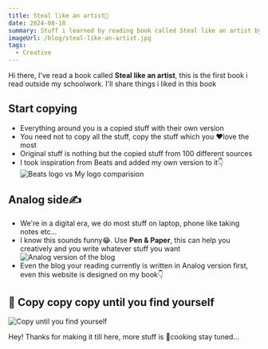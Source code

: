 ```yaml
---
title: Steal like an artist🎨
date: 2024-08-18
summary: Stuff i learned by reading book called Steal like an artist by Austin Kleon
imageUrl: /blog/steal-like-an-artist.jpg
tags:
  - Creative
---
```


Hi there, I've read a book called **Steal like an artist**, this is the first book i read outside my schoolwork. I'll share things i liked in this book

<H2>Start copying</H2>

- Everything around you is a copied stuff with their own version
- You need not to copy all the stuff, copy the stuff which you ❤️love the most
- Original stuff is nothing but the copied stuff from 100 different sources
- I took inspiration from Beats and added my own version to it👇
  ![Beats logo vs My logo comparision](/blog/beats-vs-my-logo.jpg)

<H2>Analog side✍️</H2>

- We're in a digital era, we do most stuff on laptop, phone like taking notes etc...
- I know this sounds funny😂. Use **Pen & Paper**, this can help you creatively and you write whatever stuff you want
  ![Analog version of the blog](/blog/analog-version-of-blog.jpg)
- Even the blog your reading currently is written in Analog version first, even this website is designed on my book👇

<H2>🔁 Copy copy copy until you find yourself</H2>

![Copy until you find yourself](/blog/copy-find-yourself.png)

Hey! Thanks for making it till here, more stuff is 🍲cooking stay tuned...
